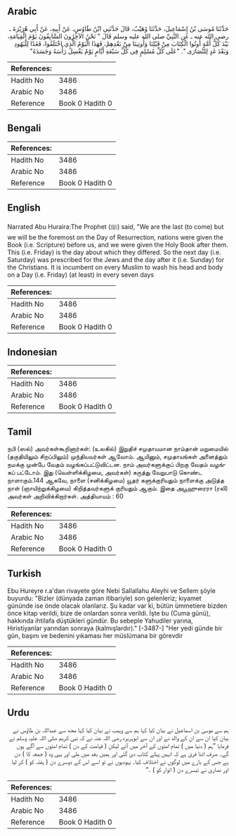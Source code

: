 ## Arabic


<div dir="rtl" lang="ar" style={{fontSize:'larger',backgroundColor:'#f8f9fa',padding:20}}>
حَدَّثَنَا مُوسَى بْنُ إِسْمَاعِيلَ، حَدَّثَنَا وُهَيْبٌ، قَالَ حَدَّثَنِي ابْنُ طَاوُسٍ، عَنْ أَبِيهِ، عَنْ أَبِي هُرَيْرَةَ ـ رضى الله عنه ـ عَنِ النَّبِيِّ صلى الله عليه وسلم قَالَ ‏"‏ نَحْنُ الآخِرُونَ السَّابِقُونَ يَوْمَ الْقِيَامَةِ، بَيْدَ كُلُّ أُمَّةٍ أُوتُوا الْكِتَابَ مِنْ قَبْلِنَا وَأُوتِينَا مِنْ بَعْدِهِمْ، فَهَذَا الْيَوْمُ الَّذِي اخْتَلَفُوا، فَغَدًا لِلْيَهُودِ وَبَعْدَ غَدٍ لِلنَّصَارَى ‏"‏‏.‏ ‏"‏عَلَى كُلِّ مُسْلِمٍ فِى كُلِّ سَبْعَةِ أَيَّامٍ يَوْمٌ يَغْسِلُ رَأْسَهُ وَجَسَدَهُ‏"‏
</div>
<div style={{backgroundColor:'#f8f9fa',padding:20, marginBottom: 10}}><table> <thead> <tr> <th>References:</th> <th></th> </tr> </thead> <tbody><tr><td>Hadith No</td><td>3486</td></tr><tr><td>Arabic No</td><td>3486</td></tr><tr><td>Reference</td><td>Book 0 Hadith 0</td></tr></tbody></table></div>

## Bengali


<div dir="ltr" lang="bn" style={{fontSize:'larger',backgroundColor:'#f8f9fa',padding:20}}>

</div>
<div style={{backgroundColor:'#f8f9fa',padding:20, marginBottom: 10}}><table> <thead> <tr> <th>References:</th> <th></th> </tr> </thead> <tbody><tr><td>Hadith No</td><td>3486</td></tr><tr><td>Arabic No</td><td>3486</td></tr><tr><td>Reference</td><td>Book 0 Hadith 0</td></tr></tbody></table></div>

## English


<div dir="ltr" lang="en" style={{fontSize:'larger',backgroundColor:'#f8f9fa',padding:20}}>
Narrated Abu Huraira:The Prophet (ﷺ) said, "We are the last (to come) but we will be the foremost on the Day of Resurrection, nations were given the Book (i.e. Scripture) before us, and we were given the Holy Book after them. This (i.e. Friday) is the day about which they differed. So the next day (i.e. Saturday) was prescribed for the Jews and the day after it (i.e. Sunday) for the Christians. It is incumbent on every Muslim to wash his head and body on a Day (i.e. Friday) (at least) in every seven days
</div>
<div style={{backgroundColor:'#f8f9fa',padding:20, marginBottom: 10}}><table> <thead> <tr> <th>References:</th> <th></th> </tr> </thead> <tbody><tr><td>Hadith No</td><td>3486</td></tr><tr><td>Arabic No</td><td>3486</td></tr><tr><td>Reference</td><td>Book 0 Hadith 0</td></tr></tbody></table></div>

## Indonesian


<div dir="ltr" lang="id" style={{fontSize:'larger',backgroundColor:'#f8f9fa',padding:20}}>

</div>
<div style={{backgroundColor:'#f8f9fa',padding:20, marginBottom: 10}}><table> <thead> <tr> <th>References:</th> <th></th> </tr> </thead> <tbody><tr><td>Hadith No</td><td>3486</td></tr><tr><td>Arabic No</td><td>3486</td></tr><tr><td>Reference</td><td>Book 0 Hadith 0</td></tr></tbody></table></div>

## Tamil


<div dir="ltr" lang="ta" style={{fontSize:'larger',backgroundColor:'#f8f9fa',padding:20}}>
நபி (ஸல்) அவர்கள்கூறினார்கள்: (உலகில்) இறுதிச் சமுதாயமான நாம்தான் மறுமையில் (தகுதியிலும் சிறப்பிலும்) முந்தியவர்கள் ஆவோம். ஆயினும், சமுதாயங்கள் அனைத்தும் நமக்கு முன்பே வேதம் வழங்கப்பட்டுவிட்டன. நாம் அவர்களுக்குப் பிறகு வேதம் வழங்கப் பட்டோம். இது (வெள்ளிக்கிழமை, அவர்கள்) கருத்து வேறுபாடு கொண்ட நாளாகும்.144 ஆகவே, நாளை (சனிக்கிழமை) யூதர் களுக்குரியதும் நாளைக்கு அடுத்த நாள் (ஞாயிற்றுக்கிழமை) கிறித்தவர்களுக் குரியதும் ஆகும். இதை அபூஹுரைரா (ரலி) அவர்கள் அறிவிக்கிறார்கள். அத்தியாயம் : 60
</div>
<div style={{backgroundColor:'#f8f9fa',padding:20, marginBottom: 10}}><table> <thead> <tr> <th>References:</th> <th></th> </tr> </thead> <tbody><tr><td>Hadith No</td><td>3486</td></tr><tr><td>Arabic No</td><td>3486</td></tr><tr><td>Reference</td><td>Book 0 Hadith 0</td></tr></tbody></table></div>

## Turkish


<div dir="ltr" lang="tr" style={{fontSize:'larger',backgroundColor:'#f8f9fa',padding:20}}>
Ebu Hureyre r.a'dan rivayete göre Nebi Sallallahu Aleyhi ve Sellem şöyle buyurdu: "Bizler (dünyada zaman itibariyle) son gelenleriz; kıyamet gününde ise önde olacak olanlarız. Şu kadar var ki, bütün ümmetiere bizden önce kitap verildi, bize de onlardan sonra verildi. İşte bu (Cuma günü), hakkında ihtilafa düştükleri gündür. Bu sebeple Yahudiler yarına, Hıristiyanlar yarından sonraya (kalmışlardır)." [-3487-] "Her yedi günde bir gün, başını ve bedenini yıkaması her müslümana bir görevdir
</div>
<div style={{backgroundColor:'#f8f9fa',padding:20, marginBottom: 10}}><table> <thead> <tr> <th>References:</th> <th></th> </tr> </thead> <tbody><tr><td>Hadith No</td><td>3486</td></tr><tr><td>Arabic No</td><td>3486</td></tr><tr><td>Reference</td><td>Book 0 Hadith 0</td></tr></tbody></table></div>

## Urdu


<div dir="rtl" lang="ur" style={{fontSize:'larger',backgroundColor:'#f8f9fa',padding:20}}>
ہم سے موسیٰ بن اسماعیل نے بیان کیا کہا ہم سے وہیب نے بیان کیا کہا مجھ سے عبداللہ بن طاؤس نے بیان کیا ان سے ان کے والد نے اور ان سے ابوہریرہ رضی اللہ عنہ نے کہ نبی کریم صلی اللہ علیہ وسلم نے فرمایا ”ہم ( دنیا میں ) تمام امتوں کے آخر میں آئے لیکن ( قیامت کے دن ) تمام امتوں سے آگے ہوں گے۔ صرف اتنا فرق ہے کہ انہیں پہلے کتاب دی گئی اور ہمیں بعد میں ملی اور یہی وہ ( جمعہ کا ) دن ہے جس کے بارے میں لوگوں نے اختلاف کیا۔ یہودیوں نے تو اسے اس کے دوسرے دن ( ہفتہ کو ) کر لیا اور نصاریٰ نے تیسرے دن ( اتوار کو ) ۔“
</div>
<div style={{backgroundColor:'#f8f9fa',padding:20, marginBottom: 10}}><table> <thead> <tr> <th>References:</th> <th></th> </tr> </thead> <tbody><tr><td>Hadith No</td><td>3486</td></tr><tr><td>Arabic No</td><td>3486</td></tr><tr><td>Reference</td><td>Book 0 Hadith 0</td></tr></tbody></table></div>